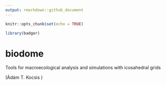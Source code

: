 ```yaml
---
output: rmarkdown::github_document
---
```


```r
knitr::opts_chunk$set(echo = TRUE)

library(badger)
```

# biodome

Tools for macroecological analysis and simulations with icosahedral grids

(Ádám T. Kocsis )





